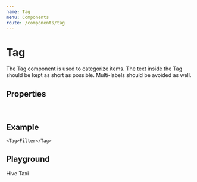 ```yaml
---
name: Tag
menu: Components
route: /components/tag
---
```



# Tag

The Tag component is used to categorize items. The text inside the Tag should be kept as short as possible. Multi-labels
should be avoided as well.

## Properties

<DismissableTagPropsTable />
<br/>
<StyledSystemLinks component="Tag" supportedProps={['margin']} />

## Example

<DismissibleTag />

```
<Tag>Filter</Tag>
```

## Playground

<Playground>
    <Tag>Hive</Tag>
    <Tag dismissible={false}>Taxi</Tag>
</Playground>
